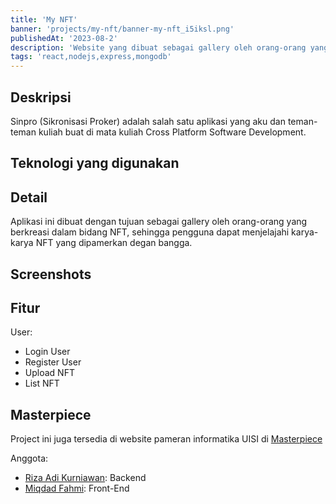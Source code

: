 ```yaml
---
title: 'My NFT'
banner: 'projects/my-nft/banner-my-nft_i5iksl.png'
publishedAt: '2023-08-2'
description: 'Website yang dibuat sebagai gallery oleh orang-orang yang berkreasi dalam bidang NFT.'
tags: 'react,nodejs,express,mongodb'
---
```


## Deskripsi

Sinpro (Sikronisasi Proker) adalah salah satu aplikasi yang aku dan teman-teman kuliah buat di mata kuliah Cross Platform Software Development.

## Teknologi yang digunakan

<div className='not-prose'>
  <TechIcons techs={['react', 'nodejs', 'express', 'mongodb']} />
</div>

## Detail

Aplikasi ini dibuat dengan tujuan sebagai gallery oleh orang-orang yang berkreasi dalam bidang NFT, sehingga pengguna dapat menjelajahi karya-karya NFT yang dipamerkan degan bangga.

## Screenshots

<CloudinaryImg
  className='rounded-xl mdx'
  publicId='rizaadikurniawan/projects/my-nft/banner-my-nft_i5iksl.png'
  alt='My Nft'
  width={672}
  height={640}
/>

## Fitur

User:

- Login User
- Register User
- Upload NFT
- List NFT

## Masterpiece

Project ini juga tersedia di website pameran informatika UISI di [Masterpiece](https://masterpiece.uisi.ac.id/karya/my-nft)

Anggota:

- [Riza Adi Kurniawan](https://linkedin.com/in/rizaadikurniawan): Backend
- [Miqdad Fahmi](https://www.linkedin.com/in/miqdad-fahmi-145189237): Front-End
